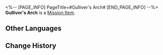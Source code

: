 <%-- [PAGE_INFO]
PageTitle=#Gulliver's Arch#
[END_PAGE_INFO] --%>
{{Item Infobox
|id          = 140442
|image       = Item Gulliver's Arch.png
|type        = Mission Item
|invCategory = Missions
|rarity      = 3
|effect      = 
|description = The entrance to the Dewlight Pavilion's Dreamscape Sandpit.<br />Placing your hand through the small archway shrinks your body, and stepping out through the door in miniature state restores your original form.
}}
{{Description|''"The appearance of this thing reminds me of a tunnel that could shrink people with a single pass..."<br />"If I were you, I would immediately shut your mouth. Don't say things that are not meant to be said."''}}
'''Gulliver's Arch''' is a [[Mission Item]].

==Other Languages==
{{Other Languages
|en   = Gulliver's Arch
|zhs  = 格列佛拱门
|zht  = 格列佛拱門
|ja   = ガリバーアーチ
|ko   = 걸리버 문
|es   = Arco de Gulliver
|fr   = Arche de Gulliver
|ru   = Арка Гулливера
|th   = ซุ้มประตู Gulliver
|vi   = Cổng Vòm Gulliver
|de   = Gullivers Bogen
|id   = Gerbang Lengkung Gulliver
|pt   = Arco de Gulliver
}}

==Change History==
{{Change History|2.1}}